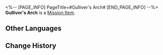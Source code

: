 <%-- [PAGE_INFO]
PageTitle=#Gulliver's Arch#
[END_PAGE_INFO] --%>
{{Item Infobox
|id          = 140442
|image       = Item Gulliver's Arch.png
|type        = Mission Item
|invCategory = Missions
|rarity      = 3
|effect      = 
|description = The entrance to the Dewlight Pavilion's Dreamscape Sandpit.<br />Placing your hand through the small archway shrinks your body, and stepping out through the door in miniature state restores your original form.
}}
{{Description|''"The appearance of this thing reminds me of a tunnel that could shrink people with a single pass..."<br />"If I were you, I would immediately shut your mouth. Don't say things that are not meant to be said."''}}
'''Gulliver's Arch''' is a [[Mission Item]].

==Other Languages==
{{Other Languages
|en   = Gulliver's Arch
|zhs  = 格列佛拱门
|zht  = 格列佛拱門
|ja   = ガリバーアーチ
|ko   = 걸리버 문
|es   = Arco de Gulliver
|fr   = Arche de Gulliver
|ru   = Арка Гулливера
|th   = ซุ้มประตู Gulliver
|vi   = Cổng Vòm Gulliver
|de   = Gullivers Bogen
|id   = Gerbang Lengkung Gulliver
|pt   = Arco de Gulliver
}}

==Change History==
{{Change History|2.1}}